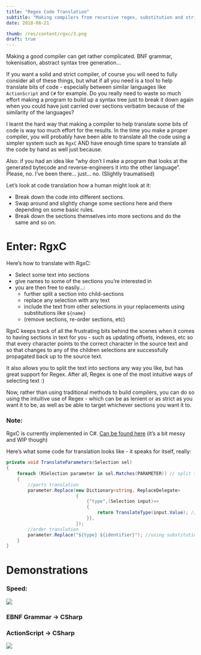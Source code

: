 ```yaml
---
title: "Regex Code Translation"
subtitle: "Making compilers from recursive regex, substitution and string manipulation."
date: 2018-08-21

thumb: /res/content/rgxc/3.png
draft: true
---
```


Making a good compiler can get rather complicated. BNF grammar, tokenisation, abstract syntax tree generation...

If you want a solid and strict compiler, of course you will need to fully consider all of these things, but what if all you need is a tool to help translate bits of code - especially between similar languages like `ActionScript` and `C#` for example. Do you really need to waste so much effort making a program to build up a syntax tree just to break it down again when you could have just carried over sections verbatim because of the similarity of the languages?

I learnt the hard way that making a compiler to help translate some bits of code is way too much effort for the results. In the time you make a proper compiler, you will probably have been able to translate all the code using a simpler system such as `RgxC` AND have enough time spare to translate all the code by hand as well just because.

Also: if you had an idea like “why don’t I make a program that looks at the generated bytecode and reverse-engineers it into the other language”. Please, no. I’ve been there... just... no. (Slightly traumatised)

Let’s look at code translation how a human might look at it: 

- Break down the code into different sections.
- Swap around and slightly change some sections here and there depending on some basic rules.
- Break down the sections themselves into more sections and do the same and so on.

# Enter: RgxC

Here’s how to translate with RgxC:

- Select some text into sections
- give names to some of the sections you’re interested in
- you are then free to easily...:
  - further split a section into child-sections
  - replace any selection with any text
  - include the text from other selections in your replacements using substitutions like `${name}`
  - (remove sections, re-order sections, etc)

RgxC keeps track of all the frustrating bits behind the scenes when it comes to having sections in text for you - such as updating offsets, indexes, etc so that every character points to the correct character in the source text and so that changes to any of the children selections are successfully propagated back up to the source text.

It also allows you to split the text into sections any way you like, but has great support for Regex. After all, Regex is one of the most intuitive ways of selecting text :)

Now, rather than using traditional methods to build compilers, you can do so using the intuitive use of Regex - which can be as lenient or as strict as you want it to be, as well as be able to target whichever sections you want it to.

### Note:

RgxC is currently implemented in C#. [Can be found here](https://github.com/pixelchai/RgxC) (it’s a bit messy and WIP though)

Here’s what some code for translation looks like - it speaks for itself, really:

```csharp
private void TranslateParameters(Selection sel)
{
    foreach (RSelection parameter in sel.Matches(PARAMETER)) // split the selection 'sel' into further selections - 'parameter's
    {
        //parts translation
        parameter.Replace(new Dictionary<string, ReplaceDelegate>
                          {
                              {"type",(Selection input)=>
                              {
                                  return TranslateType(input.Value); //replace the sub-selection 'type' of 'parameter'
                              }},
                          });
        //order translation
        parameter.Replace("${type} ${identifier}"); //using substitution to order around selections
    }
}
```

# Demonstrations

### Speed:

![](/res/content/rgxc/speed.gif)

### EBNF Grammar -> CSharp

<YouTube id='jEe-8iXFOCA'/>

### ActionScript -> CSharp

<Img src='/res/content/rgxc/demo1.gif'/>